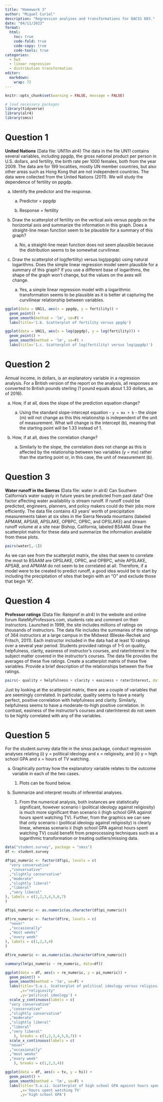 ```yaml
---
title: "Homework 3"
author: "Miguel Curiel"
description: "Regression analyses and transformations for DACSS 603."
date: "04/11/2023"
format:
  html:
    toc: true
    code-fold: true
    code-copy: true
    code-tools: true
categories:
  - hw3
  - linear regression
  - distribution transformation
editor: 
  markdown: 
    wrap: 72
---
```


```r
knitr::opts_chunk$set(warning = FALSE, message = FALSE) 
```

```r
# load necessary packages
library(tidyverse)
library(alr4)
library(smss)
```

# Question 1

**United Nations** (Data file: UN11in alr4) The data in the file UN11
contains several variables, including ppgdp, the gross national product
per person in U.S. dollars, and fertility, the birth rate per 1000
females, both from the year 2009. The data are for 199 localities,
mostly UN member countries, but also other areas such as Hong Kong that
are not independent countries. The data were collected from the United
Nations (2011). We will study the dependence of fertility on ppgdp.

a.  Identify the predictor and the response.

    a.  Predictor = ppgdp

    b.  Response = fertility

b.  Draw the scatterplot of fertility on the vertical axis versus ppgdp
    on the horizontal axis and summarize the information in this graph.
    Does a straight-line mean function seem to be plausible for a
    summary of this graph?

    a.  No, a straight-line mean function does not seem plausible
        because the distribution seems to be somewhat curvilinear.

c.  Draw the scatterplot of log(fertility) versus log(ppgdp) using
    natural logarithms. Does the simple linear regression model seem
    plausible for a summary of this graph? If you use a different base
    of logarithms, the shape of the graph won't change, but the values
    on the axes will change.

    a.  Yes, a simple linear regression model with a logarithmic
        transformation seems to be plausible as it is better at
        capturing the curvilinear relationship between variables.

```r
ggplot(data = UN11, aes(x = ppgdp, y = fertility)) +
  geom_point() +
  geom_smooth(method = 'lm', se=F) +
  labs(title='1.b. Scatterplot of fertility versus ppgdp')
```

```r
ggplot(data = UN11, aes(x = log(ppgdp), y = log(fertility))) +
  geom_point() +
  geom_smooth(method = 'lm', se=F) +
  labs(title='1.c. Scatterplot of log(fertility) versus log(ppgdp)')
```

# Question 2

Annual income, in dollars, is an explanatory variable in a regression
analysis. For a British version of the report on the analysis, all
responses are converted to British pounds sterling (1 pound equals about
1.33 dollars, as of 2016).

a.  How, if at all, does the slope of the prediction equation change?

    a.  Using the standard slope-intercept equation - `y = mx + b` - the
        slope (m) will not change as this this relationship is
        independent of the unit of measurement. What will change is the
        intercept (b), meaning that the starting point will be 1.33
        instead of 1.

b.  How, if at all, does the correlation change?

    a.  Similarly to the slope, the correlation does not change as this
        is affected by the relationship between two variables (y = mx)
        rather than the starting point or, in this case, the unit of
        measurement (b).

# Question 3

**Water runoff in the Sierras** (Data file: water in alr4) Can Southern
California's water supply in future years be predicted from past data?
One factor affecting water availability is stream runoff. If runoff
could be predicted, engineers, planners, and policy makers could do
their jobs more efficiently. The data file contains 43 years' worth of
precipitation measurements taken at six sites in the Sierra Nevada
mountains (labeled APMAM, APSAB, APSLAKE, OPBPC, OPRC, and OPSLAKE) and
stream runoff volume at a site near Bishop, California, labeled BSAAM.
Draw the scatterplot matrix for these data and summarize the information
available from these plots.

```r

pairs(water[,-1])
```

As we can see from the scatterplot matrix, the sites that seem to
correlate the most to BSAAM are OPSLAKE, OPRC, and OPBPC, while APSLAKE,
APSAB, and APMAM do not seem to be correlated at all. Therefore, if a
model were to be created to predict runoff, a good idea would be to
start by including the precipitation of sites that begin with an "O" and
exclude those that begin "A".

# Question 4

**Professor ratings** (Data file: Rateprof in alr4) In the website and
online forum RateMyProfessors.com, students rate and comment on their
instructors. Launched in 1999, the site includes millions of ratings on
thousands of instructors. The data file includes the summaries of the
ratings of 364 instructors at a large campus in the Midwest
(Bleske-Rechek and Fritsch, 2011). Each instructor included in the data
had at least 10 ratings over a several year period. Students provided
ratings of 1--5 on quality, helpfulness, clarity, easiness of
instructor's courses, and raterInterest in the subject matter covered in
the instructor's courses. The data file provides the averages of these
five ratings. Create a scatterplot matrix of these five variables.
Provide a brief description of the relationships between the five
ratings.

```r

pairs(~ quality + helpfulness + clarity + easiness + raterInterest, data=Rateprof)
```

Just by looking at the scatterplot matrix, there are a couple of
variables that are seemingly correlated. In particular, quality seems to
have a nearly perfect, positive correlation with helpfulness and
clarity. Similarly, helpfulness seems to have a moderate-to-high
positive correlation. In contrast, easiness of the instructor's courses
and raterInterest do not seem to be highly correlated with any of the
variables.

# Question 5

For the student.survey data file in the smss package, conduct regression
analyses relating (i) y = political ideology and x = religiosity, and
(ii) y = high school GPA and x = hours of TV watching.

a.  Graphically portray how the explanatory variable relates to the
    outcome variable in each of the two cases.

    1.  Plots can be found below.

b.  Summarize and interpret results of inferential analyses.

    1.  From the numerical analysis, both instances are statistically
        significant, however scenario i (political ideology against
        religiosity) is much more significant than scenario ii (high
        school GPA against hours spent watching TV). Further, from the
        graphics we can see that only scenario i (political ideology
        against religiosity) is clearly linear, whereas scenario ii
        (high school GPA against hours spent watching TV) could benefit
        from preprocessing techniques such as a logarithmic
        transformation or treating outliers/missing data.

```r
data("student.survey", package = "smss")
df <- student.survey

df$pi_numeric <- factor(df$pi, levels = c(
  "very conservative"
  ,"conservative"
  ,"slightly conservative"
  ,"moderate"
  ,"slightly liberal"
  ,"liberal"
  ,"very liberal"
), labels = c(1,2,3,4,5,6,7)
)

df$pi_numeric <- as.numeric(as.character(df$pi_numeric))

df$re_numeric <- factor(df$re, levels = c(
  "never"
  ,"occasionally"
  ,"most weeks"
  ,"every week"
), labels = c(1,2,3,4)
)

df$re_numeric <- as.numeric(as.character(df$re_numeric))

summary(lm(pi_numeric ~ re_numeric, data=df))
```

```r
ggplot(data = df, aes(x = re_numeric, y = pi_numeric)) +
  geom_point() +
  geom_smooth(method = 'lm', se=F) +
  labs(title='5.a.i. Scatterplot of political ideology versus religiosity'
       ,x="religiosity"
       ,y='political ideology') +
  scale_y_continuous(labels = c(
  "very conservative"
  ,"conservative"
  ,"slightly conservative"
  ,"moderate"
  ,"slightly liberal"
  ,"liberal"
  ,"very liberal"
    ), breaks = c(1,2,3,4,5,6,7)) +
  scale_x_continuous(labels = c(
  "never"
  ,"occasionally"
  ,"most weeks"
  ,"every week"
    ), breaks = c(1,2,3,4))
```

```r
ggplot(data = df, aes(x = tv, y = hi)) +
  geom_point() +
  geom_smooth(method = 'lm', se=F) +
  labs(title='5.a.ii. Scatterplot of high school GPA against hours spent watching TV'
       ,x='hours spent watching TV'
       ,y='high school GPA')
```
